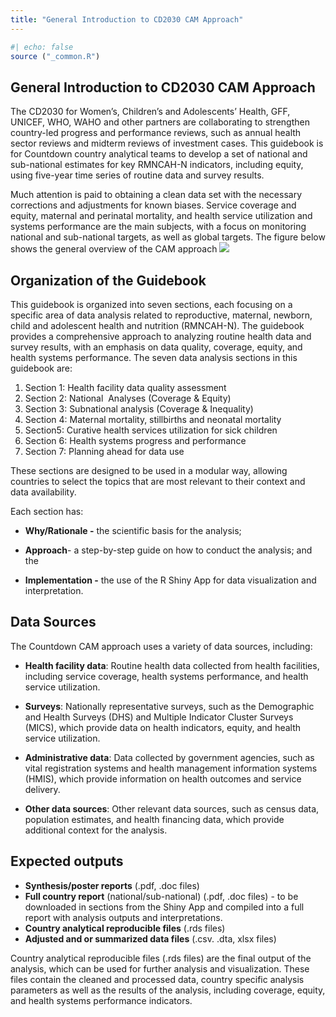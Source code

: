 ```yaml
---
title: "General Introduction to CD2030 CAM Approach"
---
```


```r
#| echo: false
source ("_common.R")
```

## General Introduction to CD2030 CAM Approach

The CD2030 for Women’s, Children’s and Adolescents’ Health, GFF, UNICEF, WHO, WAHO and other partners are collaborating to strengthen country-led progress and performance reviews, such as annual health sector reviews and midterm reviews of investment cases. This guidebook is for Countdown country analytical teams to develop a set of national and sub-national estimates for key RMNCAH-N indicators, including equity, using five-year time series of routine data and survey results.

Much attention is paid to obtaining a clean data set with the necessary corrections and adjustments for known biases. Service coverage and equity, maternal and perinatal mortality, and health service utilization and systems performance are the main subjects, with a focus on monitoring national and sub-national targets, as well as global targets. The figure below shows the general overview of the CAM approach ![](images/0-overview_cam.png)

## Organization of the Guidebook

This guidebook is organized into seven sections, each focusing on a specific area of data analysis related to reproductive, maternal, newborn, child and adolescent health and nutrition (RMNCAH-N). The guidebook provides a comprehensive approach to analyzing routine health data and survey results, with an emphasis on data quality, coverage, equity, and health systems performance. The seven data analysis sections in this guidebook are:

1.  Section 1: Health facility data quality assessment
2.  Section 2: National  Analyses (Coverage & Equity)
3.  Section 3: Subnational analysis (Coverage & Inequality)
4.  Section 4: Maternal mortality, stillbirths and neonatal mortality
5.  Section5: Curative health services utilization for sick children
6.  Section 6: Health systems progress and performance
7.  Section 7: Planning ahead for data use

These sections are designed to be used in a modular way, allowing countries to select the topics that are most relevant to their context and data availability.

Each section has:

-   **Why/Rationale -** the scientific basis for the analysis;

-   **Approach**- a step-by-step guide on how to conduct the analysis; and the

-   **Implementation -** the use of the R Shiny App for data visualization and interpretation.

## Data Sources {#intro-data-sources}

The Countdown CAM approach uses a variety of data sources, including:

-   **Health facility data**: Routine health data collected from health facilities, including service coverage, health systems performance, and health service utilization.

-   **Surveys**: Nationally representative surveys, such as the Demographic and Health Surveys (DHS) and Multiple Indicator Cluster Surveys (MICS), which provide data on health indicators, equity, and health service utilization.

-   **Administrative data**: Data collected by government agencies, such as vital registration systems and health management information systems (HMIS), which provide information on health outcomes and service delivery.

-   **Other data sources**: Other relevant data sources, such as census data, population estimates, and health financing data, which provide additional context for the analysis.

## Expected outputs {#intro-expected-outputs}

-   **Synthesis/poster reports** (.pdf, .doc files)
-   **Full country report** (national/sub-national) (.pdf, .doc files) - to be downloaded in sections from the Shiny App and compiled into a full report with analysis outputs and interpretations.
-   **Country analytical reproducible files** (.rds files)
-   **Adjusted and or summarized data files** (.csv. .dta, xlsx files)

Country analytical reproducible files (.rds files) are the final output of the analysis, which can be used for further analysis and visualization. These files contain the cleaned and processed data, country specific analysis parameters as well as the results of the analysis, including coverage, equity, and health systems performance indicators.
